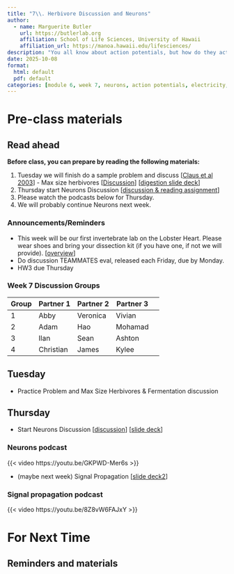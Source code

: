 ```yaml
---
title: "7\\. Herbivore Discussion and Neurons"
author:
  - name: Marguerite Butler  
    url: https://butlerlab.org
    affiliation: School of Life Sciences, University of Hawaii
    affiliation_url: https://manoa.hawaii.edu/lifesciences/
description: "You all know about action potentials, but how do they actually work? The details, and how they scale up in the biological heirarchy are so much more interesting."
date: 2025-10-08
format: 
  html: default 
  pdf: default
categories: [module 6, week 7, neurons, action potentials, electricity, signals ]
---
```


# Pre-class materials 

::: callout-note
## Read ahead

**Before class, you can prepare by reading the following materials:**

1. Tuesday we will finish do a sample problem and discuss \[[Claus et al 2003](https://drive.google.com/drive/u/1/folders/1SceuF9tz_pD9J7lUrxbZbGAgIDIIhMJI)\] - Max size herbivores \[[Discussion](../../discussions/Discussion-Week7a-sampleproblem-ClaussEtAl.pdf)\] \[[digestion slide deck](../../powerpoints/5b.DigestiveSystems.pdf)\]
2. Thursday start Neurons Discussion \[[discussion & reading assignment](../../discussions/Discussion-Week7-neurons-signal-propagation.pdf)\]
3. Please watch the podcasts below for Thursday. 
4. We will probably continue Neurons next week.
:::

### Announcements/Reminders

-  This week will be our first invertebrate lab on the Lobster Heart. Please wear shoes and bring your dissection kit (if you have one, if not we will provide). \[[overview](../../labs/Lab6-lobster-heart/Lab6.qmd)\]
-  Do discussion TEAMMATES eval, released each Friday, due by Monday.
-  HW3 due Thursday

### Week 7 Discussion Groups

| Group | Partner 1 | Partner 2 | Partner 3 |
|----|----|----|----|----|
|1| Abby |    Veronica |Vivian  |
|2| Adam |  Hao  |  Mohamad|
|3| Ilan | Sean | Ashton   |
|4| Christian | James |   Kylee  |  

## Tuesday
 
- Practice Problem and Max Size Herbivores & Fermentation discussion

## Thursday


- Start Neurons Discussion \[[discussion](../../discussions/Discussion-Week7-neurons-signal-propagation.pdf)\] \[[slide deck](../../powerpoints/6a.NeuronsRecording.pdf)\]

### Neurons podcast

{{< video https://youtu.be/GKPWD-Mer6s >}}
 

- (maybe next week) Signal Propagation \[[slide deck2](../../powerpoints/6b.Synapses.pdf)\]

### Signal propagation podcast 

{{< video https://youtu.be/8Z8vW6FAJxY >}}



# For Next Time



::: callout-note
## Reminders and materials

:::


